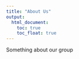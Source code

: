 ```yaml
---
title: "About Us"
output: 
  html_document:
    toc: true
    toc_float: true
---
```


Something about our group